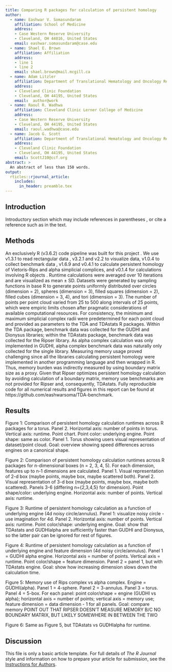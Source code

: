 ```yaml
---
title: Comparing R packages for calculation of persistent homology
author:
  - name: Eashwar V. Somasundaram
    affiliation: School of Medicine
    address:
    - Case Western Reserve University
    - Cleveland, OH 44016, United States
    email: eashwar.somasundaram@case.edu
  - name: Shael E. Brown
    affiliation: Affiliation
    address:
    - line 1
    - line 2
    email: shael.brown@mail.mcgill.ca
  - name: Adam Litzler
    affiliation: Department of Translational Hematology and Oncology Research
    address:
    - Cleveland Clinic Foundation
    - Cleveland, OH 44195, United States
    email:  author@work
  - name: Raoul R. Wadhwa
    affiliation: Cleveland Clinic Lerner College of Medicine
    address:
    - Case Western Reserve University
    - Cleveland, OH 44195, United States
    email: raoul.wadhwa@case.edu
  - name: Jacob G. Scott
    affiliation: Department of Translational Hematology and Oncology Research
    address:
    - Cleveland Clinic Foundation
    - Cleveland, OH 44195, United States
    email: ScottJ10@ccf.org
abstract: >
  An abstract of less than 150 words.
output:
  rticles::rjournal_article:
    includes:
      in_header: preamble.tex
---
```


## Introduction

Introductory section which may include references in parentheses
\citep{Rlang}, or cite a reference such as \citet{Rlang} in the text.

## Methods

An exclusively R (v3.6.2) code pipeline was built for this project \citep{Rlang,ihaka1996}.
We use \texttt{readr} v1.3.1 to read rectangular data \cite{readr}, \texttt{ggplot2} v3.2.1 \citep{ggplot2} and \texttt{magick} v2.2 \citep{magick} to visualize data, \texttt{bench} v1.0.4 to collect benchmark data \citep{bench}, \texttt{TDA} v1.6.9 \citep{TDA} and \texttt{TDAstats} v0.4.1 \citep{TDAstats} to calculate persistent homology of Vietoris-Rips and alpha simplicial complices, and \texttt{pryr} v0.1.4 for calculations involving R objects \citep{pryr}.
Runtime calculations were averaged over 10 iterations and are visualized as mean $\pm$ SD.
Datasets were generated by sampling functions in base R to generate points uniformly distributed over circles (dimension = 2), spheres (dimension = 3), filled squares (dimension = 2), filled cubes (dimension = 3, 4), and tori (dimension = 3).
The number of points per point cloud varied from 25 to 500 along intervals of 25 points, which were empiric limits chosen after pragmatic considerations of available computational resources.
For consistency, the minimum and maximum simplicial complex radii were predetermined for each point cloud and provided as parameters to the TDA and TDAstats R packages.
Within the TDA package, benchmark data was collected for the GUDHI \citep{gudhi} and Dionysus \citep{Dionysus} libraries; within the TDAstats package, benchmark data was collected for the Ripser \citep{Ripser} library.
As alpha complex calculation was only implemented in GUDHI, alpha complex benchmark data was naturally only collected for the single library.
Measuring memory usage proved challenging since all the libraries calculating persistent homology were implemented in another programming language and then wrapped in R.
Thus, memory burden was indirectly measured by using boundary matrix size as a proxy.
Given that Ripser optimizes persistent homology calculation by avoiding calculation of a boundary matrix, memory use benchmarks are not provided for Ripser and, consequently, TDAstats.
Fully reproducible code for all numerical results and figures in this report can be found at https://github.com/eashwarsoma/TDA-benchmark.

## Results

Figure 1: Comparison of persistent homology calculation runtimes across R packages for a torus. Panel 2. Horizontal axis: number of points in torus. Vertical axis: runtime. Point chart. Point color: underlying engine. Point shape: same as color. Panel 1. Torus showing users visual representation of dataset/point cloud. Goal: overview showing speed differences across engines on a canonical shape.

Figure 2: Comparison of persistent homology calculation runtimes across R packages for n-dimensional boxes (n = 2, 3, 4, 5). For each dimension, features up to n-1 dimensions are calculated. Panel 1. Visual representation of 2-d box (maybe points, maybe box, maybe scattered both). Panel 2. Visual representation of 3-d box (maybe points, maybe box, maybe both scattered). Panels 3-6 (differing n={2,3,4,5} for dimension). Point shape/color: underlying engine. Horizontal axis: number of points. Vertical axis: runtime.

Figure 3: Runtime of persistent homology calculation as a function of underlying engine (4d noisy circle/annulus). Panel 1: visualize noisy circle - use imagination for 4d. Panel 2. Horizontal axis: number of points. Vertical axis: runtime. Point color/shape: underlying engine. Goal: show that TDAstats and GUDHIalpha are sufficiently faster than GUDHI and Dionysus, so the latter pair can be ignored for rest of figures.

Figure 4: Runtime of persistent homology calculation as a function of underlying engine and feature dimension (4d noisy circle/annulus). Panel 1 = GUDHI alpha engine. Horizontal axis = number of points. Vertical axis = runtime. Point color/shape = feature dimension. Panel 2 = panel 1, but with TDAstats engine. Goal: show how increasing dimension slows down the calculation time.

Figure 5: Memory use of Rips complex vs alpha complex. Engine = GUDHI(alpha). Panel 1 = 4-sphere. Panel 2 = 3-annulus. Panel 3 = torus. Panel 4 = 5-box. For each panel: point color/shape = engine (GUDHI vs alpha); horizontal axis = number of points; vertical axis = memory use; feature dimension = data dimension - 1 for all panels. Goal: compare memory
POINT OUT THAT RIPSER DOESN'T MEASURE MEMORY B/C NO BOUNDARY MATRIX, BUT LIKELY SOMEWHERE IN BETWEEN THE TWO

Figure 6: Same as Figure 5, but TDAstats vs GUDHIalpha for runtime.

## Discussion

This file is only a basic article template. For full details of _The R Journal_ style and information on how to prepare your article for submission, see the [Instructions for Authors](https://journal.r-project.org/share/author-guide.pdf).
\bibliography{tdabench}
